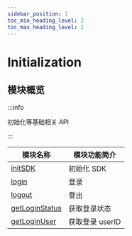 ```yaml
---
sidebar_position: 1
toc_min_heading_level: 2
toc_max_heading_level: 2
---
```


# Initialization

## 模块概览

:::info

初始化等基础相关 API

:::

| 模块名称                                                                          | 模块功能简介     |
| --------------------------------------------------------------------------------- | ---------------- |
| [initSDK](docs/sdks/Api/Initialization/initSDK.mdx)                               | 初始化 SDK       |
| [login](docs/sdks/Api/Initialization/login.mdx)                                   | 登录             |
| [logout](docs/sdks/Api/Initialization/login.mdx)                                  | 登出             |
| [getLoginStatus](docs/sdks/Api/Initialization/getLoginStatus.mdx)                 | 获取登录状态     |
| [getLoginUser](docs/sdks/Api/Initialization/getLoginUser.mdx)                     | 获取登录 userID  |
